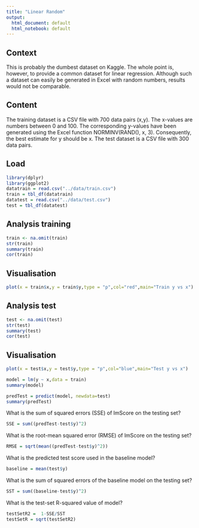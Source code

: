 ```yaml
---
title: "Linear Random"
output:
  html_document: default
  html_notebook: default
---
```


## Context
This is probably the dumbest dataset on Kaggle. The whole point is, however, to provide a common dataset for linear regression. Although such a dataset can easily be generated in Excel with random numbers, results would not be comparable.

## Content
The training dataset is a CSV file with 700 data pairs (x,y). The x-values are numbers between 0 and 100. The corresponding y-values have been generated using the Excel function NORMINV(RAND(), x, 3). Consequently, the best estimate for y should be x. The test dataset is a CSV file with 300 data pairs.

## Load

```r
library(dplyr)
library(ggplot2)
datatrain = read.csv("../data/train.csv")
train = tbl_df(datatrain)
datatest = read.csv("../data/test.csv")
test = tbl_df(datatest)
```

## Analysis training
```r
train <- na.omit(train)
str(train)
summary(train)
cor(train)
```

## Visualisation

```r
plot(x = train$x,y = train$y,type = "p",col="red",main="Train y vs x")
```

## Analysis test
```r
test <- na.omit(test)
str(test)
summary(test)
cor(test)
```

## Visualisation

```r
plot(x = test$x,y = test$y,type = "p",col="blue",main="Test y vs x")
```

```r
model = lm(y ~ x,data = train)
summary(model)
```

```r
predTest = predict(model, newdata=test)
summary(predTest)
```

What is the sum of squared errors (SSE) of lmScore on the testing set?

```r
SSE = sum((predTest-test$y)^2)
```

What is the root-mean squared error (RMSE) of lmScore on the testing set?

```r
RMSE = sqrt(mean((predTest-test$y)^2))
```

What is the predicted test score used in the baseline model? 
```r
baseline = mean(test$y)
```

What is the sum of squared errors of the baseline model on the testing set?
```r
SST = sum((baseline-test$y)^2)
```

What is the test-set R-squared value of model?

```r
testSetR2 =  1-SSE/SST
testSetR = sqrt(testSetR2)
```

